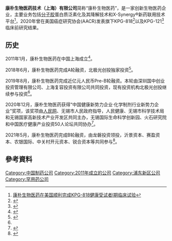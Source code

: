{{Infobox_Company
| name = 康朴生物医药
| foundation = 2011年
| founder = [[戈传生|戈传生]]
| location = {{CHN}}[[上海市|上海市]][[浦东新区|浦东新区]]
| area_served = {{Flag|World}}
| industry = 医药
| products = 创新药
| slogan = 赋能临床治疗，造福全球患者
| homepage = {{URL|www.kangpugroup.com/}}
| company_name = 康朴生物医药
| company_name_en = Kangpu Biopharmaceuticals, Ltd
}}

'''康朴生物医药技术（上海）有限公司'''简称“康朴生物医药”，是一家创新生物医药企业，主要业务包括[[分子胶|分子胶]]蛋白质泛素化及其降解技术和X-Synergy®新药联用技术平台<ref>[https://www.prnasia.com/story/260302-1.shtml 康朴生物医药在美国顺利完成KPG-818健康受试者I期临床试验]</ref>，2020年曾在美国癌症研究协会(AACR)发表旗下KPG-818<ref>{{cite journal | vauthors = Chuansheng G, Baisong L, Lei Z| title = Abstract 6367: KPG-818, a novel cereblon modulator, inhibits hematological malignancies in preclinical models | journal = Cancer Research | volume = 80 | issue = 16 | pages = 6367 | date = August 2020 | doi = 10.1158/1538-7445.AM2020-6367 }}</ref>以及KPG-121<ref>{{cite journal | vauthors = Chuansheng G, Baisong L, Lei Z| title = Abstract 5327: KPG-121, a novel CRBN modulator, potently inhibits growth of metastatic castration resistant prostate cancer as a single agent or in combination with androgen receptor signaling inhibitors both in vitro and in vivo | journal = Cancer Research | volume = 80 | issue = 16 | pages = 65327| date = August 2020 | doi = 10.1158/1538-7445.AM2020-6367 }}</ref>临床前研究结果。

== 历史 ==

2011年1月，康朴生物医药在中国上海成立<ref name="#1">{{cite news|title=聚焦肿瘤、自身免疫疾病等领域，「康朴生物医药」完成近1亿元Pre-B轮融资|url=https://www.36kr.com/p/1724151250945|accessdate=2019-08-19|agency=36氪|author=顿雨婷|archive-date=2021-03-02|archive-url=https://web.archive.org/web/20210302222459/https://36kr.com/p/1724151250945|dead-url=no}}</ref>。

2018年6月，康朴生物医药完成A轮融资，北极光创投独家投资<ref>{{cite web|url=http://www.nlightvc.com/zh/investment|title=投资案例|publisher=北极光创投|access-date=2021-04-08|archive-date=2019-09-13|archive-url=https://web.archive.org/web/20190913084006/http://www.nlightvc.com/zh/investment|dead-url=no}}</ref>。

2019年8月，康朴生物医药完成近亿元人民币Pre-B轮融资。本轮由深圳国中创业投资管理有限公司、上海复容投资有限公司共同投资，现有投资机构北极光创投继续参与投资<ref name="#1"/>。

2020年12月，康朴生物医药获得“中国健康新势力企业·化学制剂行业新势力企业”奖项，该奖项由[[人民网|人民网]]、无锡市人民政府指导，人民健康、无锡市科学技术局和无锡国家高新技术产业开发区共同主办，无锡国际生命科学创新园、火石研究院和中国医疗健康产业投资50人论坛共同协办<ref>{{cite news|title=2020中国健康新势力企业征集活动结果发布|url=http://health.people.com.cn/n1/2020/1215/c14739-31967277.html|accessdate=2020-12-25|agency=人民网|author=崔元苑、许心怡|archive-date=2020-12-15|archive-url=https://web.archive.org/web/20201215103822/http://health.people.com.cn/n1/2020/1215/c14739-31967277.html|dead-url=no}}</ref>。

2021年5月，康朴生物医药完成B轮融资，由龙磐投资领投，沂景资本、赛盈资本、农银国际、中关村开元资本、锐合资本等共同参与<ref>{{cite web|url=https://news.pedaily.cn/202105/471045.shtml|title=康朴生物医药获2.5亿元B轮融资，龙磐投资领投原创|publisher=投资界|date=2021-05-10|access-date=2021-05-10|archive-date=2021-05-10|archive-url=https://web.archive.org/web/20210510063421/https://news.pedaily.cn/202105/471045.shtml|dead-url=no}}</ref>。

== 參考資料 ==
{{reflist}}

[[Category:中国制药公司|Category:中国制药公司]]
[[Category:2011年成立的公司|Category:2011年成立的公司]]
[[Category:浦东新区公司|Category:浦东新区公司]]
[[Category:罕用药公司|Category:罕用药公司]]